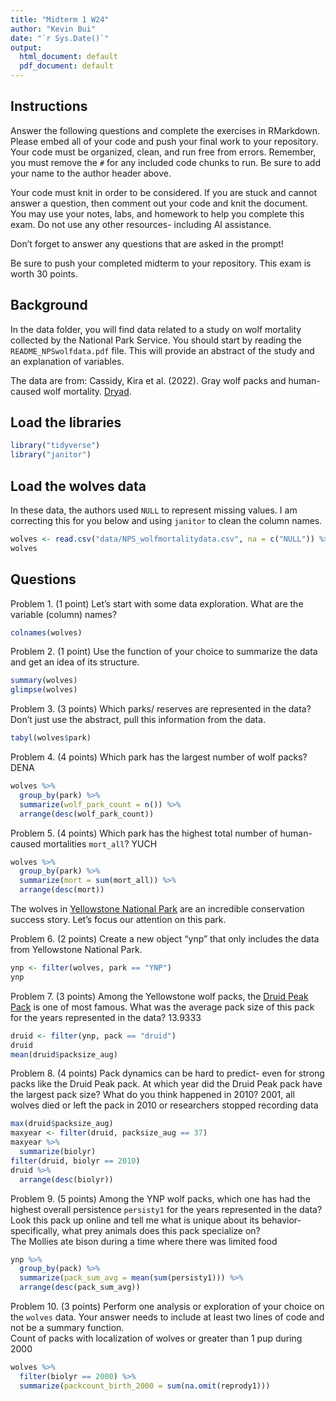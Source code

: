 ```yaml
---
title: "Midterm 1 W24"
author: "Kevin Bui"
date: "`r Sys.Date()`"
output:
  html_document: default
  pdf_document: default
---
```


## Instructions
Answer the following questions and complete the exercises in RMarkdown. Please embed all of your code and push your final work to your repository. Your code must be organized, clean, and run free from errors. Remember, you must remove the `#` for any included code chunks to run. Be sure to add your name to the author header above. 

Your code must knit in order to be considered. If you are stuck and cannot answer a question, then comment out your code and knit the document. You may use your notes, labs, and homework to help you complete this exam. Do not use any other resources- including AI assistance.  

Don't forget to answer any questions that are asked in the prompt!  

Be sure to push your completed midterm to your repository. This exam is worth 30 points.  

## Background
In the data folder, you will find data related to a study on wolf mortality collected by the National Park Service. You should start by reading the `README_NPSwolfdata.pdf` file. This will provide an abstract of the study and an explanation of variables.  

The data are from: Cassidy, Kira et al. (2022). Gray wolf packs and human-caused wolf mortality. [Dryad](https://doi.org/10.5061/dryad.mkkwh713f). 

## Load the libraries
```r
library("tidyverse")
library("janitor")
```

## Load the wolves data
In these data, the authors used `NULL` to represent missing values. I am correcting this for you below and using `janitor` to clean the column names.
```r
wolves <- read.csv("data/NPS_wolfmortalitydata.csv", na = c("NULL")) %>% clean_names()
wolves
```

## Questions
Problem 1. (1 point) Let's start with some data exploration. What are the variable (column) names?  

```r
colnames(wolves)
```

Problem 2. (1 point) Use the function of your choice to summarize the data and get an idea of its structure.  

```r
summary(wolves)
glimpse(wolves)
```


Problem 3. (3 points) Which parks/ reserves are represented in the data? Don't just use the abstract, pull this information from the data.  

```r
tabyl(wolves$park)
```


Problem 4. (4 points) Which park has the largest number of wolf packs?
DENA

```r
wolves %>%
  group_by(park) %>%
  summarize(wolf_park_count = n()) %>%
  arrange(desc(wolf_park_count))
```


Problem 5. (4 points) Which park has the highest total number of human-caused mortalities `mort_all`?
YUCH

```r
wolves %>%
  group_by(park) %>%
  summarize(mort = sum(mort_all)) %>%
  arrange(desc(mort))
```


The wolves in [Yellowstone National Park](https://www.nps.gov/yell/learn/nature/wolf-restoration.htm) are an incredible conservation success story. Let's focus our attention on this park.  

Problem 6. (2 points) Create a new object "ynp" that only includes the data from Yellowstone National Park.  

```r
ynp <- filter(wolves, park == "YNP")
ynp
```


Problem 7. (3 points) Among the Yellowstone wolf packs, the [Druid Peak Pack](https://www.pbs.org/wnet/nature/in-the-valley-of-the-wolves-the-druid-wolf-pack-story/209/) is one of most famous. What was the average pack size of this pack for the years represented in the data?
13.9333

```r
druid <- filter(ynp, pack == "druid")
druid
mean(druid$packsize_aug)
```

Problem 8. (4 points) Pack dynamics can be hard to predict- even for strong packs like the Druid Peak pack. At which year did the Druid Peak pack have the largest pack size? What do you think happened in 2010?
2001, all wolves died or left the pack in 2010 or researchers stopped recording data

```r
max(druid$packsize_aug)
maxyear <- filter(druid, packsize_aug == 37)
maxyear %>%
  summarize(biolyr)
filter(druid, biolyr == 2010)
druid %>%
  arrange(desc(biolyr))
```

Problem 9. (5 points) Among the YNP wolf packs, which one has had the highest overall persistence `persisty1` for the years represented in the data? Look this pack up online and tell me what is unique about its behavior- specifically, what prey animals does this pack specialize on?  
The Mollies ate bison during a time where there was limited food
```r
ynp %>%
  group_by(pack) %>%
  summarize(pack_sum_avg = mean(sum(persisty1))) %>%
  arrange(desc(pack_sum_avg))
```


Problem 10. (3 points) Perform one analysis or exploration of your choice on the `wolves` data. Your answer needs to include at least two lines of code and not be a summary function.  
Count of packs with localization of wolves or greater than 1 pup during 2000

```r
wolves %>%
  filter(biolyr == 2000) %>%
  summarize(packcount_birth_2000 = sum(na.omit(reprody1)))
```

